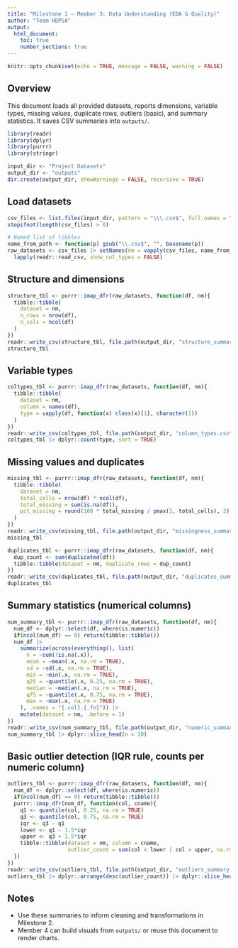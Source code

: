 ```yaml
---
title: "Milestone 1 – Member 3: Data Understanding (EDA & Quality)"
author: "Team HDPSA"
output:
  html_document:
    toc: true
    number_sections: true
---
```


```r
knitr::opts_chunk$set(echo = TRUE, message = FALSE, warning = FALSE)
```

## Overview
This document loads all provided datasets, reports dimensions, variable types, missing values, duplicate rows, outliers (basic), and summary statistics. It saves CSV summaries into `outputs/`.

```r
library(readr)
library(dplyr)
library(purrr)
library(stringr)
```

```r
input_dir <- "Project Datasets"
output_dir <- "outputs"
dir.create(output_dir, showWarnings = FALSE, recursive = TRUE)
```

## Load datasets
```r
csv_files <- list.files(input_dir, pattern = "\\\.csv$", full.names = TRUE)
stopifnot(length(csv_files) > 0)

# Named list of tibbles
name_from_path <- function(p) gsub("\\.csv$", "", basename(p))
raw_datasets <- csv_files |> setNames(nm = vapply(csv_files, name_from_path, character(1))) |> 
  lapply(readr::read_csv, show_col_types = FALSE)
```

## Structure and dimensions
```r
structure_tbl <- purrr::imap_dfr(raw_datasets, function(df, nm){
  tibble::tibble(
    dataset = nm,
    n_rows = nrow(df),
    n_cols = ncol(df)
  )
})
readr::write_csv(structure_tbl, file.path(output_dir, "structure_summary.csv"))
structure_tbl
```

## Variable types
```r
coltypes_tbl <- purrr::imap_dfr(raw_datasets, function(df, nm){
  tibble::tibble(
    dataset = nm,
    column = names(df),
    type = vapply(df, function(x) class(x)[1], character(1))
  )
})
readr::write_csv(coltypes_tbl, file.path(output_dir, "column_types.csv"))
coltypes_tbl |> dplyr::count(type, sort = TRUE)
```

## Missing values and duplicates
```r
missing_tbl <- purrr::imap_dfr(raw_datasets, function(df, nm){
  tibble::tibble(
    dataset = nm,
    total_cells = nrow(df) * ncol(df),
    total_missing = sum(is.na(df)),
    pct_missing = round(100 * total_missing / pmax(1, total_cells), 2)
  )
})
readr::write_csv(missing_tbl, file.path(output_dir, "missingness_summary.csv"))
missing_tbl

duplicates_tbl <- purrr::imap_dfr(raw_datasets, function(df, nm){
  dup_count <- sum(duplicated(df))
  tibble::tibble(dataset = nm, duplicate_rows = dup_count)
})
readr::write_csv(duplicates_tbl, file.path(output_dir, "duplicates_summary.csv"))
duplicates_tbl
```

## Summary statistics (numerical columns)
```r
num_summary_tbl <- purrr::imap_dfr(raw_datasets, function(df, nm){
  num_df <- dplyr::select(df, where(is.numeric))
  if(ncol(num_df) == 0) return(tibble::tibble())
  num_df |>
    summarize(across(everything(), list(
      n = ~sum(!is.na(.x)),
      mean = ~mean(.x, na.rm = TRUE),
      sd = ~sd(.x, na.rm = TRUE),
      min = ~min(.x, na.rm = TRUE),
      q25 = ~quantile(.x, 0.25, na.rm = TRUE),
      median = ~median(.x, na.rm = TRUE),
      q75 = ~quantile(.x, 0.75, na.rm = TRUE),
      max = ~max(.x, na.rm = TRUE)
    ), .names = "{.col}.{.fn}")) |>
    mutate(dataset = nm, .before = 1)
})
readr::write_csv(num_summary_tbl, file.path(output_dir, "numeric_summary.csv"))
num_summary_tbl |> dplyr::slice_head(n = 10)
```

## Basic outlier detection (IQR rule, counts per numeric column)
```r
outliers_tbl <- purrr::imap_dfr(raw_datasets, function(df, nm){
  num_df <- dplyr::select(df, where(is.numeric))
  if(ncol(num_df) == 0) return(tibble::tibble())
  purrr::imap_dfr(num_df, function(col, cname){
    q1 <- quantile(col, 0.25, na.rm = TRUE)
    q3 <- quantile(col, 0.75, na.rm = TRUE)
    iqr <- q3 - q1
    lower <- q1 - 1.5*iqr
    upper <- q3 + 1.5*iqr
    tibble::tibble(dataset = nm, column = cname,
                   outlier_count = sum(col < lower | col > upper, na.rm = TRUE))
  })
})
readr::write_csv(outliers_tbl, file.path(output_dir, "outliers_summary.csv"))
outliers_tbl |> dplyr::arrange(desc(outlier_count)) |> dplyr::slice_head(n = 10)
```

## Notes
- Use these summaries to inform cleaning and transformations in Milestone 2.
- Member 4 can build visuals from `outputs/` or reuse this document to render charts.
